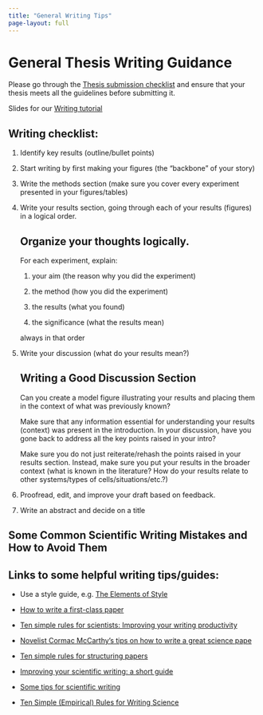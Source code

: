 ```yaml
---
title: "General Writing Tips"
page-layout: full
---
```


# General Thesis Writing Guidance

Please go through the [Thesis submission checklist](./Thesis_submission_checklist.docx) and ensure that your thesis meets all the guidelines before submitting it.

Slides for our [Writing tutorial](./Writing_Tutorial.pptx)

## Writing checklist:

1.  Identify key results (outline/bullet points)

2.  Start writing by first making your figures (the "backbone" of your story)

3.  Write the methods section (make sure you cover every experiment presented in your figures/tables)

4.  Write your results section, going through each of your results (figures) in a logical order.

    ::: callout-important
    ## Organize your thoughts logically. 

    For each experiment, explain:

    1.  your aim (the reason why you did the experiment)

    2.  the method (how you did the experiment)

    3.   the results (what you found)

    4.  the significance (what the results mean)

    always in that order
    :::

5.  Write your discussion (what do your results mean?)

    ::: callout-important
    ## Writing a Good Discussion Section 

    Can you create a model figure illustrating your results and placing them in the context of what was previously known?

    Make sure that any information essential for understanding your results (context) was present in the introduction. In your discussion, have you gone back to address all the key points raised in your intro?

    Make sure you do not just reiterate/rehash the points raised in your results section. Instead, make sure you put your results in the broader context (what is known in the literature? How do your results relate to other systems/types of cells/situations/etc.?)
    :::

6.  Proofread, edit, and improve your draft based on feedback.

7.  Write an abstract and decide on a title

::: callout-tip
## Some Common Scientific Writing Mistakes and How to Avoid Them
:::

## Links to some helpful writing tips/guides: 

-   Use a style guide, e.g. [The Elements of Style](http://www.gutenberg.org/ebooks/37134)

-   [How to write a first-class paper](https://www.nature.com/articles/d41586-018-02404-4)

-   [Ten simple rules for scientists: Improving your writing productivity](https://journals.plos.org/ploscompbiol/article?id=10.1371/journal.pcbi.1006379)

-   [Novelist Cormac McCarthy's tips on how to write a great science pape](https://www.nature.com/articles/d41586-019-02918-5)

-   [Ten simple rules for structuring papers](https://doi.org/10.1371/journal.pcbi.1005619)

-   [Improving your scientific writing: a short guide](https://lijunsun.github.io/files/ScientificWritingV39.pdf)

-   [Some tips for scientific writing](https://kucharski.substack.com/p/some-tips-for-scientific-writing)

-   [Ten Simple (Empirical) Rules for Writing Science](https://journals.plos.org/ploscompbiol/article?id=10.1371/journal.pcbi.1004205)
